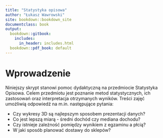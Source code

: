 ```yaml
---
title: "Statystyka opisowa"
author: "Łukasz Wawrowski"
site: bookdown::bookdown_site
documentclass: book
output:
  bookdown::gitbook: 
    includes:
      in_header: includes.html
  bookdown::pdf_book: default
---
```


# Wprowadzenie {-}

Niniejszy skrypt stanowi pomoc dydaktyczną na przedmiocie Statystyka Opisowa. Celem przedmiotu jest poznanie metod statystycznych, ich zastosowań oraz interpretacja otrzymanych wyników. Treści zajęć umożliwią odpowiedź na m.in. następujące pytania:

- Czy wykresy 3D są najlepszym sposobem prezentacji danych?
- Co jest lepszą miarą - średni dochód czy mediana dochodu?
- Czy istnieje zależność pomiędzy wynikiem z egzaminu a płcią?
- W jaki sposób planować dostawy do sklepów?
